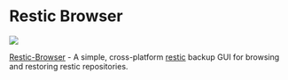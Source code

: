 # Restic Browser

<p style={{"text-align": "center"}}>
    <img src="/img/showcase/restic-browser-2.png"></img><br/>
</p>

[Restic-Browser](https://github.com/emuell/restic-browser) - A simple, cross-platform [restic](https://github.com/restic/restic) backup GUI for browsing and restoring restic repositories.



